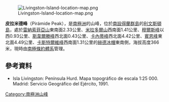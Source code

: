 {{coord|62|41|20.6|S|60|21|42.5|W|display=title}}
[[Image:Livingston-Island-location-map.png|thumb]]

'''皮拉米德峰'''（Pirámide Peak），是[[南極洲|南極洲]]的山峰，位於[[南設得蘭群島|南設得蘭群島]]的[[利文斯頓島|利文斯頓島]]，處於[[雷納索菲亞山|雷納索菲亞山]]東南面2.33公里、[[米拉多爾山|米拉多爾山]]西南面1.41公里、[[穆爾斯峰|穆爾斯峰]]以西0.93公里、[[斯韋爾滕峰|斯韋爾滕峰]]西北面0.43公里、[[卡內蒂峰|卡內蒂峰]]西北面4.42公里、[[賓恩峰|賓恩峰]]東北面4.49公里、[[卡斯特爾維峰|卡斯特爾維峰]]西南面1.31公里的[[赫德冰帽|赫德冰帽]]東南側，海拔高度366米，現時由[[南極條約體系|南極條約體系]]管理。

==參考資料==
* Isla Livingston: Península Hurd. Mapa topográfico de escala 1:25 000.  Madrid: Servicio Geográfico del Ejército, 1991.

{{Antarctica-geo-stub}}
[[Category:南極洲山峰|Category:南極洲山峰]]